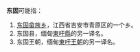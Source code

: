 '''东固'''可能指：
#[[东固畲族乡|东固畲族乡]]，江西省吉安市青原区的一个乡。
#东固县，缅甸[[東吁縣|東吁縣]]的另一译名。
#东固王朝，缅甸[[東吁王朝|東吁王朝]]的另一译名。

{{消歧义|cat=二字地名消歧义|D}}